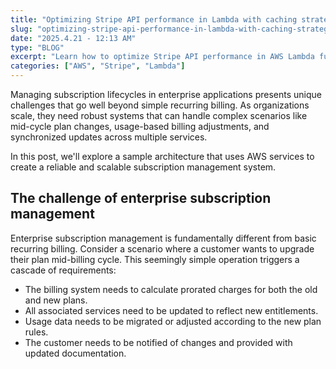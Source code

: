 ```yaml
---
title: "Optimizing Stripe API performance in Lambda with caching strategies"
slug: "optimizing-stripe-api-performance-in-lambda-with-caching-strategies"
date: "2025.4.21 - 12:13 AM"
type: "BLOG"
excerpt: "Learn how to optimize Stripe API performance in AWS Lambda functions using effective caching strategies."
categories: ["AWS", "Stripe", "Lambda"]
---
```


Managing subscription lifecycles in enterprise applications presents unique challenges that go well beyond simple recurring billing. As organizations scale, they need robust systems that can handle complex scenarios like mid-cycle plan changes, usage-based billing adjustments, and synchronized updates across multiple services.

In this post, we'll explore a sample architecture that uses AWS services to create a reliable and scalable subscription management system.

## The challenge of enterprise subscription management

Enterprise subscription management is fundamentally different from basic recurring billing. Consider a scenario where a customer wants to upgrade their plan mid-billing cycle. This seemingly simple operation triggers a cascade of requirements:

* The billing system needs to calculate prorated charges for both the old and new plans.
* All associated services need to be updated to reflect new entitlements.
* Usage data needs to be migrated or adjusted according to the new plan rules.
* The customer needs to be notified of changes and provided with updated documentation.
